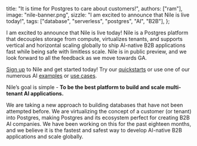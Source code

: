  title: "It is time for Postgres to care about customers!",
  authors: ["ram"],
  image: "nile-banner.png",
  sizzle:
    "I am excited to announce that Nile is live today!",
  tags: ["database", "serverless", "postgres", "AI", "B2B"],
};

I am excited to announce that Nile is live today! Nile is a Postgres platform that decouples storage from compute, virtualizes tenants, and supports vertical and horizontal scaling globally to ship AI-native B2B applications fast while being safe with limitless scale. Nile is in public preview, and we look forward to all the feedback as we move towards GA. 

[Sign up](https://console.thenile.dev/) to Nile and get started today! Try our [quickstarts](https://www.thenile.dev/docs/getting-started/languages) or use one of our numerous AI [examples](https://www.thenile.dev/docs/getting-started/examples) or [use cases](https://www.thenile.dev/docs/getting-started/usecases).

Nile’s goal is simple - **To be the best platform to build and scale multi-tenant AI applications.**

We are taking a new approach to building databases that have not been attempted before. We are virtualizing the concept of a customer (or tenant) into Postgres, making Postgres and its ecosystem perfect for creating B2B AI companies. We have been working on this for the past eighteen months, and we believe it is the fastest and safest way to develop AI-native B2B applications and scale globally.